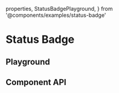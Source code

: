 
  properties,
  StatusBadgePlayground,
} from '@components/examples/status-badge'

# Status Badge

## Playground

<StatusBadgePlayground />

## Component API

<PropsTable
  properties={properties}
  name='StatusBadge'
  description='StatusBadge component props.'
/>
